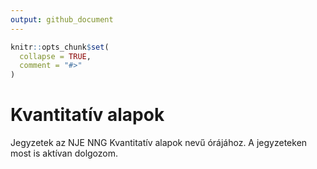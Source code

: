 ```yaml
---
output: github_document
---
```


<!-- README.md is generated from README.Rmd. Please edit that file -->

```r
knitr::opts_chunk$set(
  collapse = TRUE,
  comment = "#>"
)
```

# Kvantitatív alapok

<!-- badges: start -->

<!-- badges: end -->

Jegyzetek az NJE NNG Kvantitatív alapok nevű órájához. A jegyzeteken most is aktívan dolgozom.
